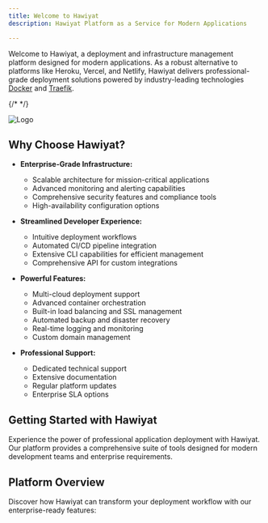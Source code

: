 ```yaml
---
title: Welcome to Hawiyat 
description: Hawiyat Platform as a Service for Modern Applications

---
```



Welcome to Hawiyat, a deployment and infrastructure management platform designed for modern applications. As a robust alternative to platforms like Heroku, Vercel, and Netlify, Hawiyat delivers professional-grade deployment solutions powered by industry-leading technologies [Docker](https://www.docker.com/) and [Traefik](https://traefik.io/).

{/* <ImageZoom  src="/logo.png" width={1300} height={630} alt='home og image' /> */}

![Logo](/logo.png)

## Why Choose Hawiyat?

- **Enterprise-Grade Infrastructure:** 
  - Scalable architecture for mission-critical applications
  - Advanced monitoring and alerting capabilities
  - Comprehensive security features and compliance tools
  - High-availability configuration options

- **Streamlined Developer Experience:**
  - Intuitive deployment workflows
  - Automated CI/CD pipeline integration
  - Extensive CLI capabilities for efficient management
  - Comprehensive API for custom integrations

- **Powerful Features:**
  - Multi-cloud deployment support
  - Advanced container orchestration
  - Built-in load balancing and SSL management
  - Automated backup and disaster recovery
  - Real-time logging and monitoring
  - Custom domain management

- **Professional Support:**
  - Dedicated technical support
  - Extensive documentation
  - Regular platform updates
  - Enterprise SLA options

## Getting Started with Hawiyat

Experience the power of professional application deployment with Hawiyat. Our platform provides a comprehensive suite of tools designed for modern development teams and enterprise requirements.

## Platform Overview

Discover how Hawiyat can transform your deployment workflow with our enterprise-ready features:


<Cards>
  <Card
    href="/get-started/installation"
    title="Enterprise Setup"
    description="Configure your enterprise environment with our advanced installation guide."
  />
  <Card
    href="/application/overview"
    title="Application Management"
    description="Deploy and manage enterprise applications with comprehensive controls and monitoring."
  />
  <Card
    href="/databases/overview"
    title="Database Solutions"
    description="Enterprise-grade database management with high availability and automated backup solutions."
  />
  <Card
    href="/traefik/overview"
    title="Advanced Networking"
    description="Professional-grade traffic management and load balancing with Traefik integration."
  />
  <Card
    href="/security/overview"
    title="Security & Compliance"
    description="Enterprise security features, compliance tools, and advanced access controls."
  />
  <Card
    href="/monitoring/overview"
    title="Monitoring & Analytics"
    description="Comprehensive monitoring, alerting, and performance analytics for your infrastructure."
  />
</Cards>